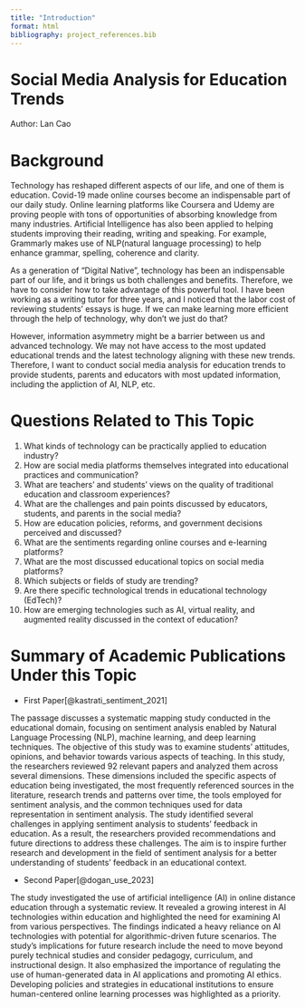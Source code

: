 ```yaml
---
title: "Introduction"
format: html
bibliography: project_references.bib
---
```

# Social Media Analysis for Education Trends

Author: Lan Cao


# Background

Technology has reshaped different aspects of our life, and one of them is education. Covid-19 made online courses become an indispensable part of our daily study. Online learning platforms like Coursera and Udemy are proving people with tons of opportunities of absorbing knowledge from many industries. Artificial Intelligence has also been applied to helping students improving their reading, writing and speaking. For example, Grammarly makes use of NLP(natural language processing) to help enhance grammar, spelling, coherence and clarity.

As a generation of "Digital Native", technology has been an indispensable part of our life, and it brings us both challenges and benefits. Therefore, we have to consider how to take advantage of this powerful tool. I have been working as a writing tutor for three years, and I noticed that the labor cost of reviewing students' essays is huge. If we can make learning more efficient through the help of technology, why don't we just do that? 

However, information asymmetry might be a barrier between us and advanced technology. We may not have access to the most updated educational trends and the latest technology aligning with these new trends. Therefore, I want to conduct social media analysis for education trends to provide students, parents and educators with most updated information, including the appliction of AI, NLP, etc. 

# Questions Related to This Topic 

1. What kinds of technology can be practically applied to education industry?
2. How are social media platforms themselves integrated into educational practices and communication?
3. What are teachers' and students' views on the quality of traditional education and classroom experiences?
4. What are the challenges and pain points discussed by educators, students, and parents in the social media?
5. How are education policies, reforms, and government decisions perceived and discussed?
6. What are the sentiments regarding online courses and e-learning platforms?
7. What are the most discussed educational topics on social media platforms?
8. Which subjects or fields of study are trending?
9. Are there specific technological trends in educational technology (EdTech)?
10. How are emerging technologies such as AI, virtual reality, and augmented reality discussed in the context of education?

# Summary of Academic Publications Under this Topic

- First Paper[@kastrati_sentiment_2021]

The passage discusses a systematic mapping study conducted in the educational domain, focusing on sentiment analysis enabled by Natural Language Processing (NLP), machine learning, and deep learning techniques. The objective of this study was to examine students' attitudes, opinions, and behavior towards various aspects of teaching. In this study, the researchers reviewed 92 relevant papers and analyzed them across several dimensions. These dimensions included the specific aspects of education being investigated, the most frequently referenced sources in the literature, research trends and patterns over time, the tools employed for sentiment analysis, and the common techniques used for data representation in sentiment analysis. The study identified several challenges in applying sentiment analysis to students' feedback in education. As a result, the researchers provided recommendations and future directions to address these challenges. The aim is to inspire further research and development in the field of sentiment analysis for a better understanding of students' feedback in an educational context.

- Second Paper[@dogan_use_2023]

The study investigated the use of artificial intelligence (AI) in online distance education through a systematic review. It revealed a growing interest in AI technologies within education and highlighted the need for examining AI from various perspectives. The findings indicated a heavy reliance on AI technologies with potential for algorithmic-driven future scenarios. The study's implications for future research include the need to move beyond purely technical studies and consider pedagogy, curriculum, and instructional design. It also emphasized the importance of regulating the use of human-generated data in AI applications and promoting AI ethics. Developing policies and strategies in educational institutions to ensure human-centered online learning processes was highlighted as a priority.

